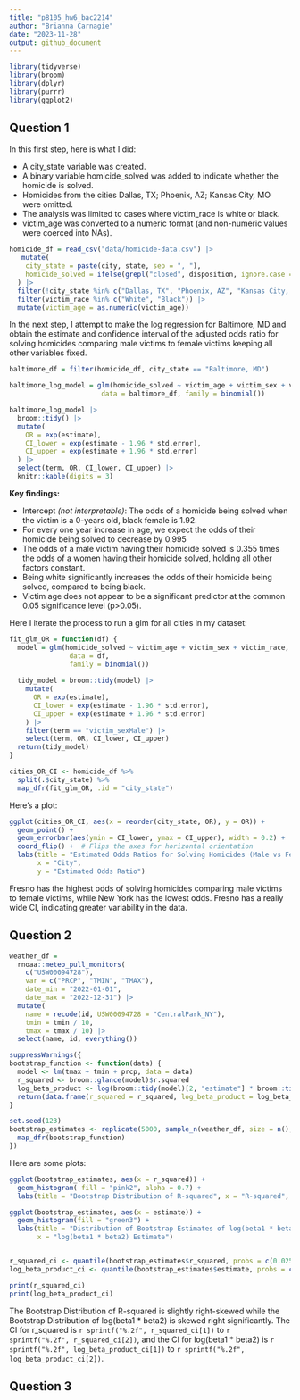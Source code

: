 ```yaml
---
title: "p8105_hw6_bac2214"
author: "Brianna Carnagie"
date: "2023-11-28"
output: github_document
---
```

|
```r
library(tidyverse)
library(broom)
library(dplyr)
library(purrr)
library(ggplot2)
```

## Question 1
In this first step, here is what I did:

 * A city_state variable was created.
 * A binary variable homicide_solved was added to indicate whether the homicide is solved.
 * Homicides from the cities Dallas, TX; Phoenix, AZ; Kansas City, MO were omitted. 
 * The analysis was limited to cases where victim_race is white or black.
 * victim_age was converted to a numeric format (and non-numeric values were coerced into NAs).
```r
homicide_df = read_csv("data/homicide-data.csv") |> 
   mutate(
    city_state = paste(city, state, sep = ", "),
    homicide_solved = ifelse(grepl("closed", disposition, ignore.case = TRUE), 1, 0)
  ) |> 
  filter(!city_state %in% c("Dallas, TX", "Phoenix, AZ", "Kansas City, MO", "Tulsa, AL")) %>%
  filter(victim_race %in% c("White", "Black")) |> 
  mutate(victim_age = as.numeric(victim_age))
```

In the next step, I attempt to make the log regression for Baltimore, MD and obtain the estimate and confidence interval of the adjusted odds ratio for solving homicides comparing male victims to female victims keeping all other variables fixed.

```r
baltimore_df = filter(homicide_df, city_state == "Baltimore, MD")

baltimore_log_model = glm(homicide_solved ~ victim_age + victim_sex + victim_race, 
                       data = baltimore_df, family = binomial())

baltimore_log_model |> 
  broom::tidy() |> 
  mutate(
    OR = exp(estimate),
    CI_lower = exp(estimate - 1.96 * std.error),
    CI_upper = exp(estimate + 1.96 * std.error)
  ) |> 
  select(term, OR, CI_lower, CI_upper) |> 
  knitr::kable(digits = 3)
```

**Key findings:**

* Intercept *(not interpretable)*: The odds of a homicide being solved when the victim is a 0-years old, black female is 1.92.
* For every one year increase in age, we expect the odds of their homicide being solved to decrease by 0.995
* The odds of a male victim having their homicide solved is 0.355 times the odds of a women having their homicide solved, holding all other factors constant.
* Being white significantly increases the odds of their homicide being solved, compared to being black.
* Victim age does not appear to be a significant predictor at the common 0.05 significance level (p>0.05).


Here I iterate the process to run a glm for all cities in my dataset:
```r

fit_glm_OR = function(df) {
  model = glm(homicide_solved ~ victim_age + victim_sex + victim_race, 
               data = df, 
               family = binomial())
  
  tidy_model = broom::tidy(model) |> 
    mutate(
      OR = exp(estimate),
      CI_lower = exp(estimate - 1.96 * std.error),
      CI_upper = exp(estimate + 1.96 * std.error)
    ) |> 
    filter(term == "victim_sexMale") |> 
    select(term, OR, CI_lower, CI_upper)
  return(tidy_model)
}

cities_OR_CI <- homicide_df %>%
  split(.$city_state) %>%
  map_dfr(fit_glm_OR, .id = "city_state")
```

Here's a plot:
```r
ggplot(cities_OR_CI, aes(x = reorder(city_state, OR), y = OR)) +
  geom_point() +
  geom_errorbar(aes(ymin = CI_lower, ymax = CI_upper), width = 0.2) +
  coord_flip() +  # Flips the axes for horizontal orientation
  labs(title = "Estimated Odds Ratios for Solving Homicides (Male vs Female Victims)",
       x = "City",
       y = "Estimated Odds Ratio")

```

Fresno has the highest odds of solving homicides comparing male victims to female victims, while New York has the lowest odds. Fresno has a really wide CI, indicating greater variability in the data.

## Question 2
```r
weather_df = 
  rnoaa::meteo_pull_monitors(
    c("USW00094728"),
    var = c("PRCP", "TMIN", "TMAX"), 
    date_min = "2022-01-01",
    date_max = "2022-12-31") |>
  mutate(
    name = recode(id, USW00094728 = "CentralPark_NY"),
    tmin = tmin / 10,
    tmax = tmax / 10) |>
  select(name, id, everything())

suppressWarnings({
bootstrap_function <- function(data) {
  model <- lm(tmax ~ tmin + prcp, data = data)
  r_squared <- broom::glance(model)$r.squared
  log_beta_product <- log(broom::tidy(model)[2, "estimate"] * broom::tidy(model)[3, "estimate"])
  return(data.frame(r_squared = r_squared, log_beta_product = log_beta_product))
}

set.seed(123)  
bootstrap_estimates <- replicate(5000, sample_n(weather_df, size = n(), replace = TRUE), simplify = FALSE) %>%
  map_dfr(bootstrap_function) 
})
```

Here are some plots:
```r
ggplot(bootstrap_estimates, aes(x = r_squared)) +
  geom_histogram( fill = "pink2", alpha = 0.7) +
  labs(title = "Bootstrap Distribution of R-squared", x = "R-squared", y = "Frequency")

ggplot(bootstrap_estimates, aes(x = estimate)) +
  geom_histogram(fill = "green3") +
  labs(title = "Distribution of Bootstrap Estimates of log(beta1 * beta2)",
       x = "log(beta1 * beta2) Estimate")


r_squared_ci <- quantile(bootstrap_estimates$r_squared, probs = c(0.025, 0.975))
log_beta_product_ci <- quantile(bootstrap_estimates$estimate, probs = c(0.025, 0.975), na.rm = TRUE)

print(r_squared_ci)
print(log_beta_product_ci)
```

The Bootstrap Distribution of R-squared is slightly right-skewed while the Bootstrap Distribution of log(beta1 * beta2) is skewed right significantly. The CI for r_squared is `r sprintf("%.2f", r_squared_ci[1])` to `r sprintf("%.2f", r_squared_ci[2])`, and the CI for log(beta1 * beta2) is `r sprintf("%.2f", log_beta_product_ci[1])` to `r sprintf("%.2f", log_beta_product_ci[2])`.


## Question 3


